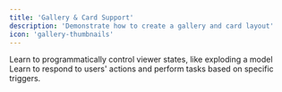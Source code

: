 ```yaml
---
title: 'Gallery & Card Support'
description: 'Demonstrate how to create a gallery and card layout'
icon: 'gallery-thumbnails'
---
```


<CardGroup cols={2}>
  <Card
    title="Controlling Viewer states"
    img="/poc-tests/gallery/image1.png"
    href="/poc-tests/gallery/controlling-viewer-states.mdx"
  >
    Learn to programmatically control viewer states, like exploding a model
  </Card>
  <Card
    title="Handling Viewer events"
    icon="image"
    href="/poc-tests/gallery/handling-viewer-events.mdx"
  >
    Learn to respond to users' actions and perform tasks based on specific triggers.
  </Card>
</CardGroup>
